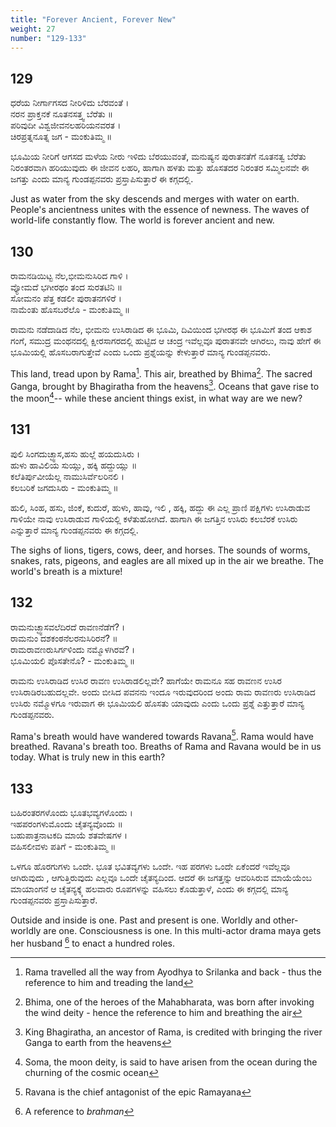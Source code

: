 ```yaml
---
title: "Forever Ancient, Forever New"
weight: 27
number: "129-133"
---
```


## 129

ಧರೆಯ ನೀರ್ಗಾಗಸದ ನೀರಿಳಿದು ಬೆರವಂತೆ ।  
ನರನ ಪ್ರಾಕ್ತನಕೆ ನೂತನಸತ್ತ್ವ ಬೆರೆತು ॥  
ಪರಿವುದೀ ವಿಶ್ವಜೀವನಲಹರಿಯನವರತ ।  
ಚಿರಪ್ರತ್ನನೂತ್ನ ಜಗ - ಮಂಕುತಿಮ್ಮ ॥

ಭೂಮಿಯ ನೀರಿಗೆ ಆಗಸದ ಮಳೆಯ ನೀರು ಇಳಿದು ಬೆರಯುವಂತೆ, ಮನುಷ್ಯನ ಪುರಾತನತೆಗೆ ನೂತನತ್ವ ಬೆರೆತು ನಿರಂತರವಾಗಿ ಹರಿಯುವುದು ಈ ಜೀವನ ಲಹರಿ, ಹಾಗಾಗಿ ಹಳತು ಮತ್ತು ಹೊಸತದರ ನಿರಂತರ ಸಮ್ಮಿಲನವೇ ಈ ಜಗತ್ತು ಎಂದು ಮಾನ್ಯ ಗುಂಡಪ್ಪನವರು ಪ್ರಸ್ತಾಪಿಸುತ್ತಾರೆ ಈ ಕಗ್ಗದಲ್ಲಿ.

Just as water from the sky descends and merges with water on earth. People's ancientness unites with the essence of newness. The waves of world-life constantly flow. The world is forever ancient and new.

## 130

ರಾಮನಡಿಯಿಟ್ಟ ನೆಲ,ಭೀಮನುಸಿರಿದ ಗಾಳಿ ।  
ವ್ಯೋಮದೆ ಭಗೀರಥಂ ತಂದ ಸುರತಟಿನಿ ॥  
ಸೋಮನಂ ಪೆತ್ತ ಕಡಲೀ ಪುರಾತನಗಳಿರೆ ।  
ನಾಮೆಂತು ಹೊಸಬರೆಲೊ - ಮಂಕುತಿಮ್ಮ ॥

ರಾಮನು ನಡೆದಾಡಿದ ನೆಲ, ಭೀಮನು ಉಸಿರಾಡಿದ ಈ ಭೂಮಿ, ದಿವಿಯಿಂದ ಭಗೀರಥ ಈ ಭೂಮಿಗೆ ತಂದ ಆಕಾಶ ಗಂಗೆ, ಸಮುದ್ರ ಮಂಥನದಲ್ಲಿ ಕ್ಷೀರಸಾಗರದಲ್ಲಿ ಹುಟ್ಟಿದ ಆ ಚಂದ್ರ ಇವೆಲ್ಲವೂ ಪುರಾತನವೇ ಆಗಿರಲು, ನಾವು ಹೇಗೆ ಈ ಭೂಮಿಯಲ್ಲಿ ಹೊಸಬರಾಗುತ್ತೇವೆ ಎಂದು ಒಂದು ಪ್ರಶ್ನೆಯನ್ನು ಕೇಳುತ್ತಾರೆ ಮಾನ್ಯ ಗುಂಡಪ್ಪನವರು.

This land, tread upon by Rama[^42]. This air, breathed by Bhima[^43]. The sacred Ganga, brought by Bhagiratha from the heavens[^44]. Oceans that gave rise to the moon[^45]-- while these ancient things exist, in what way are we new?

## 131

ಪುಲಿ ಸಿಂಗದುಚ್ಛ್ವಾಸ,ಹಸು ಹುಲ್ಲೆ ಹಯದುಸಿರು ।  
ಹುಳು ಹಾವಿಲಿಯ ಸುಯ್ಲು, ಹಕ್ಕಿ ಹದ್ದುಯ್ಲು ॥  
ಕಲೆತಿರ್ಪುವೀಯೆಲ್ಲ ನಾಮುಸಿರ್ವೆಲರಿನಲಿ ।  
ಕಲಬರಿಕೆ ಜಗದುಸಿರು - ಮಂಕುತಿಮ್ಮ ॥

ಹುಲಿ, ಸಿಂಹ, ಹಸು, ಜಿಂಕೆ, ಕುದುರೆ, ಹುಳು, ಹಾವು, ಇಲಿ , ಹಕ್ಕಿ, ಹದ್ದು ಈ ಎಲ್ಲ ಪ್ರಾಣಿ ಪಕ್ಷಿಗಳು ಉಸಿರಾಡುವ ಗಾಳಿಯೇ ನಾವು ಉಸಿರಾಡುವ ಗಾಳಿಯಲ್ಲಿ ಕಳೆತುಹೋಗಿದೆ. ಹಾಗಾಗಿ ಈ ಜಗತ್ತಿನ ಉಸಿರು ಕಲಬೆರಕೆ ಉಸಿರು ಎನ್ನುತ್ತಾರೆ ಮಾನ್ಯ ಗುಂಡಪ್ಪನವರು ಈ ಕಗ್ಗದಲ್ಲಿ.

The sighs of lions, tigers, cows, deer, and horses. The sounds of worms, snakes, rats, pigeons, and eagles are all mixed up in the air we breathe. The world's breath is a mixture!

## 132

ರಾಮನುಚ್ಛ್ವಾಸವಲೆದಿರದೆ ರಾವಣನೆಡೆಗೆ? ।  
ರಾಮನುಂ ದಶಕಂಠನೆಲರನುಸಿರಿರನೆ? ॥  
ರಾಮರಾವಣರುಸಿರ್ಗಳಿಂದು ನಮ್ಮೊಳಗಿರವೆ? ।  
ಭೂಮಿಯಲಿ ಪೊಸತೇನೊ? - ಮಂಕುತಿಮ್ಮ ॥

ರಾಮನು ಉಸಿರಾಡಿದ ಉಸಿರ ರಾವಣ ಉಸಿರಾಡಲಿಲ್ಲವೇ? ಹಾಗೆಯೇ ರಾಮನೂ ಸಹ ರಾವಣನ ಉಸಿರ ಉಸಿರಾಡಿರಬಹುದಲ್ಲವೇ. ಅಂದು ಬೀಸಿದ ಪವನನು ಇಂದೂ ಇರುವುದರಿಂದ ಅಂದು ರಾಮ ರಾವಣರು ಉಸಿರಾಡಿದ ಉಸಿರು ನಮ್ಮೊಳಗೂ ಇರುವಾಗ ಈ ಭೂಮಿಯಲಿ ಹೊಸತು ಯಾವುದು ಎಂದು ಒಂದು ಪ್ರಶ್ನೆ ಎತ್ತುತ್ತಾರೆ ಮಾನ್ಯ ಗುಂಡಪ್ಪನವರು.

Rama's breath would have wandered towards Ravana[^46]. Rama would have breathed. Ravana's breath too. Breaths of Rama and Ravana would be in us today. What is truly new in this earth?

## 133

ಬಹಿರಂತರಗಳೊಂದು ಭೂತಭವ್ಯಗಳೊಂದು ।  
ಇಹಪರಂಗಳುಮೊಂದು ಚೈತನ್ಯವೊಂದು ॥  
ಬಹುಪಾತ್ರನಾಟಕದಿ ಮಾಯೆ ಶತವೇಷಗಳ ।  
ವಹಿಸಲೀವಳು ಪತಿಗೆ - ಮಂಕುತಿಮ್ಮ ॥

ಒಳಗೂ ಹೊರಗುಗಳು ಒಂದೇ. ಭೂತ ಭವಿತವ್ಯಗಳು ಒಂದೇ. ಇಹ ಪರಗಳು ಒಂದೇ ಏಕೆಂದರೆ ಇವೆಲ್ಲವೂ ಆಗಿರುವುದು , ಆಗುತ್ತಿರುವುದು ಎಲ್ಲವೂ ಒಂದೇ ಚೈತನ್ಯದಿಂದ. ಆದರೆ ಈ ಜಗತ್ತನ್ನು ಆವರಿಸಿರುವ ಮಾಯೆಯೆಂಬ ಮಾಯಾಂಗನೆ ಆ ಚೈತನ್ಯಕ್ಕ್ಕೆ ಹಲವಾರು ರೂಪಗಳನ್ನು ವಹಿಸಲು ಕೊಡುತ್ತಾಳೆ, ಎಂದು ಈ ಕಗ್ಗದಲ್ಲಿ ಮಾನ್ಯ ಗುಂಡಪ್ಪನವರು ಪ್ರಸ್ತಾಪಿಸುತ್ತಾರೆ.

Outside and inside is one. Past and present is one. Worldly and other-worldly are one. Consciousness is one. In this multi-actor drama maya gets her husband
[^47] to enact a hundred roles.

[^42]: Rama travelled all the way from Ayodhya to Srilanka and back - thus the reference to him and treading the land
[^43]:
    Bhima, one of the heroes of the Mahabharata, was born after invoking the wind
    deity - hence the reference to him and breathing the air

[^44]: King Bhagiratha, an ancestor of Rama, is credited with bringing the river Ganga to earth from the heavens
[^45]: Soma, the moon deity, is said to have arisen from the ocean during the churning of the cosmic ocean
[^46]: Ravana is the chief antagonist of the epic Ramayana
[^47]: A reference to _brahman_
